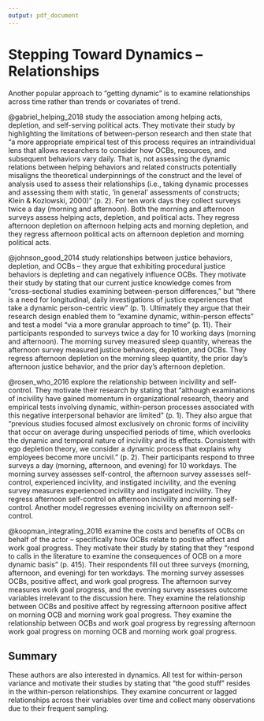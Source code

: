 ```yaml
---
output: pdf_document
---
```


# Stepping Toward Dynamics -- Relationships

Another popular approach to "getting dynamic" is to examine relationships across time rather than trends or covariates of trend.

@gabriel_helping_2018 study the association among helping acts, depletion, and self-serving political acts. They motivate their study by highlighting the limitations of between-person research and then state that "a more appropriate empirical test of this process requires an intraindividual lens that allows researchers to consider how OCBs, resources, and subsequent behaviors vary daily. That is, not assessing the dynamic relations between helping behaviors and related constructs potentially misaligns the theoretical underpinnings of the construct and the level of analysis used to assess their relationships (i.e., taking dynamic processes and assessing them with static, 'in general' assessments of constructs; Klein & Kozlowski, 2000)" (p. 2). For ten work days they collect surveys twice a day (morning and afternoon). Both the morning and afternoon surveys assess helping acts, depletion, and political acts. They regress afternoon depletion on afternoon helping acts and morning depletion, and they regress afternoon political acts on afternoon depletion and morning political acts.

@johnson_good_2014 study relationships between justice behaviors, depletion, and OCBs -- they argue that exhibiting procedural justice behaviors is depleting and can negatively influence OCBs. They motivate their study by stating that our current justice knowledge comes from "cross-sectional studies examining between-person differences," but "there is a need for longitudinal, daily investigations of justice experiences that take a dynamic person-centric view" (p. 1). Ultimately they argue that their research design enabled them to "examine dynamic, within-person effects" and test a model "via a more granular approach to time" (p. 11). Their participants responded to surveys twice a day for 10 working days (morning and afternoon). The morning survey measured sleep quantity, whereas the afternoon survey measured justice behaviors, depletion, and OCBs. They regress afternoon depletion on the morning sleep quantity, the prior day's afternoon justice behavior, and the prior day's afternoon depletion. 

@rosen_who_2016 explore the relationship between incivility and self-control. They motivate their research by stating that "although examinations of incivility have gained momentum in organizational research, theory and empirical tests involving dynamic, within-person processes associated with this negative interpersonal behavior are limited" (p. 1). They also argue that "previous studies focused almost exclusively on chronic forms of incivility that occur on average during unspecified periods of time, which overlooks the dynamic and temporal nature of incivility and its effects. Consistent with ego depletion theory, we consider a dynamic process that explains why employees become more uncivil." (p. 2). Their participants respond to three surveys a day (morning, afternoon, and evening) for 10 workdays. The morning survey assesses self-control, the afternoon survey assesses self-control, experienced incivlity, and instigated incivility, and the evening survey measures experienced incivility and instigated incivility. They regress afternoon self-control on afternoon incivility and morning self-control. Another model regresses evening incivility on afternoon self-control.

@koopman_integrating_2016 examine the costs and benefits of OCBs on behalf of the actor -- specifically how OCBs relate to positive affect and work goal progress. They motivate their study by stating that they "respond to calls in the literature to examine the consequences of OCB on a more dynamic basis" (p. 415). Their respondents fill out three surveys (morning, afternoon, and evening) for ten workdays. The morning survey assesses OCBs, positive affect, and work goal progress. The afternoon survey measures work goal progress, and the evening survey assesses outcome variables irrelevant to the discussion here. They examine the relationship between OCBs and positive affect by regressing afternoon positive affect on morning OCB and morning work goal progress. They examine the relationship between OCBs and work goal progress by regressing afternoon work goal progress on morning OCB and morning work goal progress.

## Summary

These authors are also interested in dynamics. All test for within-person variance and motivate their studies by stating that "the good stuff" resides in the within-person relationships. They examine concurrent or lagged relationships across their variables over time and collect many observations due to their frequent sampling.


